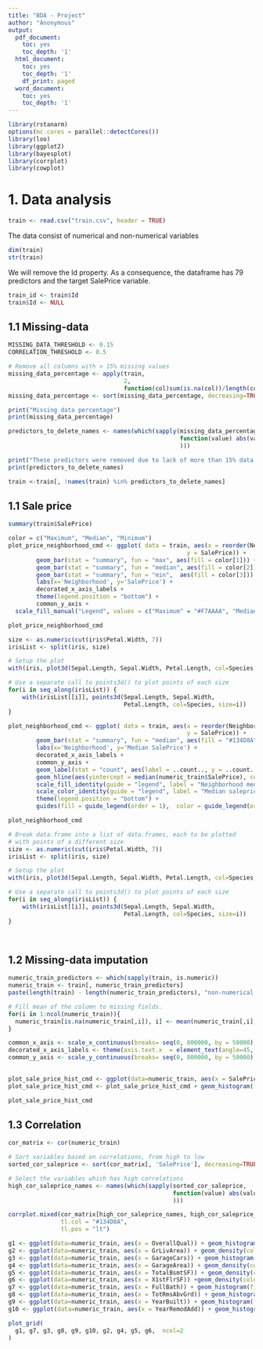 ```yaml
---
title: "BDA - Project"
author: "Anonymous"
output:
  pdf_document:
    toc: yes
    toc_depth: '1'
  html_document:
    toc: yes
    toc_depth: '1'
    df_print: paged
  word_document:
    toc: yes
    toc_depth: '1'
---
```


```r
library(rstanarm)
options(mc.cores = parallel::detectCores())
library(loo)
library(ggplot2)
library(bayesplot)
library(corrplot)
library(cowplot)
```

# 1. Data analysis

```r
train <- read.csv("train.csv", header = TRUE)
```

The data consist of numerical and non-numerical variables
```r
dim(train)
str(train)
```

We will remove the Id property. As a consequence, the dataframe has 79 predictors and the target SalePrice variable.
```r
train_id <- train$Id
train$Id <- NULL
```

## 1.1 Missing-data

```r
MISSING_DATA_THRESHOLD <- 0.15
CORRELATION_THRESHOLD <- 0.5

# Remove all columns with > 15% missing values 
missing_data_percentage <- apply(train, 
                                 2, 
                                 function(col)sum(is.na(col))/length(col) )
missing_data_percentage <- sort(missing_data_percentage, decreasing=TRUE)

print("Missing data percentage")
print(missing_data_percentage)

predictors_to_delete_names <- names(which(sapply(missing_data_percentage, 
                                                 function(value) abs(value) > MISSING_DATA_THRESHOLD 
                                                 )))

print("These predictors were removed due to lack of more than 15% data.")
print(predictors_to_delete_names)

train <-train[, !names(train) %in% predictors_to_delete_names]
```

## 1.1 Sale price

```r
summary(train$SalePrice)
```

```r
color = c("Maximum", "Median", "Minimum")
plot_price_neighborhood_cmd <- ggplot( data = train, aes(x = reorder(Neighborhood, SalePrice, FUN = median), 
                                                   y = SalePrice)) +
        geom_bar(stat = "summary", fun = "max", aes(fill = color[1])) +
        geom_bar(stat = "summary", fun = "median", aes(fill = color[2])) +
        geom_bar(stat = "summary", fun = "min",  aes(fill = color[3])) +
        labs(x='Neighborhood', y='SalePrice') +
        decorated_x_axis_labels +
        theme(legend.position = "bottom") +
        common_y_axis + 
  scale_fill_manual("Legend", values = c("Maximum" = "#F7AAAA", "Median" = "#C7E2D0", "Minimum" = "#ABD0F4"))

plot_price_neighborhood_cmd
```


```r
size <- as.numeric(cut(iris$Petal.Width, 7))
irisList <- split(iris, size)

# Setup the plot
with(iris, plot3d(Sepal.Length, Sepal.Width, Petal.Length, col=Species, size=0))

# Use a separate call to points3d() to plot points of each size
for(i in seq_along(irisList)) {
    with(irisList[[i]], points3d(Sepal.Length, Sepal.Width, 
                                 Petal.Length, col=Species, size=i))
}
```


```r
plot_neighborhood_cmd <- ggplot( data = train, aes(x = reorder(Neighborhood, SalePrice, FUN = median), 
                                                   y = SalePrice)) +
        geom_bar(stat = "summary", fun = "median", aes(fill = "#134D8A")) +
        labs(x='Neighborhood', y='Median SalePrice') +
        decorated_x_axis_labels +
        common_y_axis +
        geom_label(stat = "count", aes(label = ..count.., y = ..count..), size = 3) +
        geom_hline(aes(yintercept = median(numeric_train$SalePrice), color = "#6D011E") ) +
        scale_fill_identity(guide = "legend", label = "Neighborhood median saleprice", name = NULL) +
        scale_color_identity(guide = "legend", label = "Median saleprice", name = NULL) + 
        theme(legend.position = "bottom") +
        guides(fill = guide_legend(order = 1),  color = guide_legend(order = 2))  

plot_neighborhood_cmd
```

```r
# Break data.frame into a list of data.frames, each to be plotted 
# with points of a different size
size <- as.numeric(cut(iris$Petal.Width, 7))
irisList <- split(iris, size)

# Setup the plot
with(iris, plot3d(Sepal.Length, Sepal.Width, Petal.Length, col=Species, size=0))

# Use a separate call to points3d() to plot points of each size
for(i in seq_along(irisList)) {
    with(irisList[[i]], points3d(Sepal.Length, Sepal.Width, 
                                 Petal.Length, col=Species, size=i))
}

        
```

## 1.2 Missing-data imputation

```r
numeric_train_predictors <- which(sapply(train, is.numeric)) 
numeric_train <- train[, numeric_train_predictors]
paste(length(train) - length(numeric_train_predictors), "non-numerical predictors were removed.", length(numeric_train_predictors), "numerical predictors are retained.")
```

```r
# Fill mean of the column to missing fields.
for(i in 1:ncol(numeric_train)){
  numeric_train[is.na(numeric_train[,i]), i] <- mean(numeric_train[,i], na.rm = TRUE)
}
```


```r
common_x_axis <- scale_x_continuous(breaks= seq(0, 800000, by = 50000), labels = scales::comma)
decorated_x_axis_labels <- theme(axis.text.x  = element_text(angle=45, hjust = 1))
common_y_axis <- scale_y_continuous(breaks= seq(0, 800000, by = 50000), labels = scales::comma)
        
```


```r
plot_sale_price_hist_cmd <- ggplot(data=numeric_train, aes(x = SalePrice))
plot_sale_price_hist_cmd <- plot_sale_price_hist_cmd + geom_histogram(fill="#134D8A", binwidth = 10000) + common_x_axis + decorated_x_axis_labels

plot_sale_price_hist_cmd
```

## 1.3 Correlation

```r
cor_matrix <- cor(numeric_train)

# Sort variables based on correlations, from high to low
sorted_cor_saleprice <- sort(cor_matrix[, 'SalePrice'], decreasing=TRUE)

# Select the variables which has high correlations
high_cor_saleprice_names <- names(which(sapply(sorted_cor_saleprice, 
                                               function(value) abs(value) > CORRELATION_THRESHOLD 
                                               )))

corrplot.mixed(cor_matrix[high_cor_saleprice_names, high_cor_saleprice_names],
               tl.col = "#134D8A",
               tl.pos = "lt")
```


```r


g1 <- ggplot(data=numeric_train, aes(x = OverallQual)) + geom_histogram(fill="#134D8A", binwidth = 1)
g2 <- ggplot(data=numeric_train, aes(x = GrLivArea)) + geom_density(color="#134D8A")
g3 <- ggplot(data=numeric_train, aes(x = GarageCars)) + geom_histogram(fill="#134D8A", binwidth = 1)
g4 <- ggplot(data=numeric_train, aes(x = GarageArea)) + geom_density(color="#134D8A")
g5 <- ggplot(data=numeric_train, aes(x = TotalBsmtSF)) + geom_density(color="#134D8A")
g6 <- ggplot(data=numeric_train, aes(x = X1stFlrSF)) +geom_density(color="#134D8A")
g7 <- ggplot(data=numeric_train, aes(x = FullBath)) + geom_histogram(fill="#134D8A", binwidth = 1)
g8 <- ggplot(data=numeric_train, aes(x = TotRmsAbvGrd)) + geom_histogram(fill="#134D8A", binwidth = 1)
g9 <- ggplot(data=numeric_train, aes(x = YearBuilt)) + geom_histogram(fill="#134D8A", binwidth = 5)
g10 <- ggplot(data=numeric_train, aes(x = YearRemodAdd)) + geom_histogram(fill="#134D8A", binwidth = 1)

plot_grid(
  g1, g7, g3, g8, g9, g10, g2, g4, g5, g6,  ncol=2
)

```
